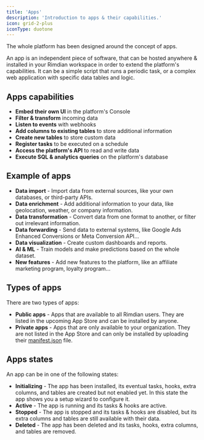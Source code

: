 ```yaml
---
title: 'Apps'
description: 'Introduction to apps & their capabilities.'
icon: grid-2-plus
iconType: duotone
---
```


The whole platform has been designed around the concept of apps.

An app is an independent piece of software, that can be hosted anywhere & installed in your Rimdian workspace in order to extend the platform's capabilities. It can be a simple script that runs a periodic task, or a complex web application with specific data tables and logic.

## Apps capabilities

- **Embed their own UI** in the platform's Console
- **Filter & transform** incoming data
- **Listen to events** with webhooks
- **Add columns to existing tables** to store additional information
- **Create new tables** to store custom data
- **Register tasks** to be executed on a schedule
- **Access the platform's API** to read and write data
- **Execute SQL & analytics queries** on the platform's database


## Example of apps

- **Data import** - Import data from external sources, like your own databases, or third-party APIs.
- **Data enrichment** - Add additional information to your data, like geolocation, weather, or company information.
- **Data transformation** - Convert data from one format to another, or filter out irrelevant information.
- **Data forwarding** - Send data to external systems, like Google Ads Enhanced Conversions or Meta Conversion API...
- **Data visualization** - Create custom dashboards and reports.
- **AI & ML** - Train models and make predictions based on the whole dataset.
- **New features** - Add new features to the platform, like an affiliate marketing program, loyalty program...

## Types of apps

There are two types of apps:

- **Public apps** - Apps that are available to all Rimdian users. They are listed in the upcoming App Store and can be installed by anyone.
- **Private apps** - Apps that are only available to your organization. They are not listed in the App Store and can only be installed by uploading their [manifest.json](/apps-development/app-manifest-reference) file.

## Apps states

An app can be in one of the following states:

- **Initializing** - The app has been installed, its eventual tasks, hooks, extra columns, and tables are created but not enabled yet. In this state the app shows you a setup wizard to configure it.
- **Active** - The app is running and its tasks & hooks are active.
- **Stopped** - The app is stopped and its tasks & hooks are disabled, but its extra columns and tables are still available with their data.
- **Deleted** - The app has been deleted and its tasks, hooks, extra columns, and tables are removed.